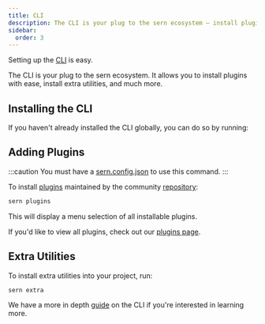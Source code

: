 ```yaml
---
title: CLI
description: The CLI is your plug to the sern ecosystem — install plugins, extra utilities, and more.
sidebar:
  order: 3
---
```


Setting up the [CLI](https://github.com/sern-handler/cli) is easy.

The CLI is your plug to the sern ecosystem. It allows you to install plugins with ease, install extra utilities, and much more.

## Installing the CLI

If you haven't already installed the CLI globally, you can do so by running:


<PackageManagers command="add" text="-g @sern/cli"/>

## Adding Plugins

:::caution
You must have a [sern.config.json](/v3/guide/walkthrough/good-to-know#sernconfigjson) to use this command.
:::

To install [plugins](/v3/guide/walkthrough/plugins) maintained by the community [repository](https://github.com/sern-handler/awesome-plugins):

```sh
sern plugins
```

This will display a menu selection of all installable plugins.

If you'd like to view all plugins, check out our [plugins page](/plugins).

## Extra Utilities

To install extra utilities into your project, run:

```sh
sern extra
```

We have a more in depth [guide](/v3/cli/about) on the CLI if you're interested in learning more.
